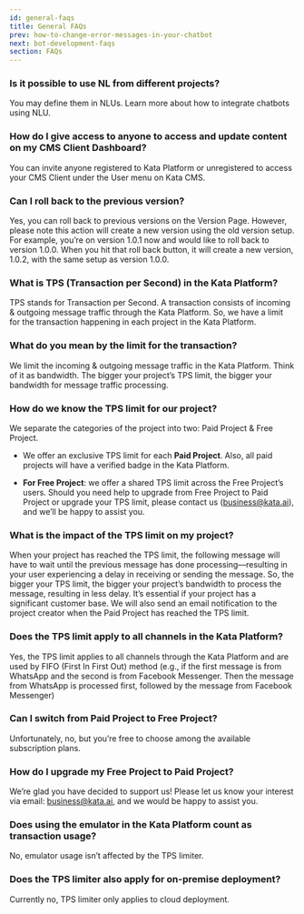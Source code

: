 ```yaml
---
id: general-faqs
title: General FAQs
prev: how-to-change-error-messages-in-your-chatbot
next: bot-development-faqs
section: FAQs
---
```


### Is it possible to use NL from different projects?

You may define them in NLUs. Learn more about how to integrate chatbots using NLU.

### How do I give access to anyone to access and update content on my CMS Client Dashboard?

You can invite anyone registered to Kata Platform or unregistered to access your CMS Client under the User menu on Kata CMS.

### Can I roll back to the previous version?

Yes, you can roll back to previous versions on the Version Page. However, please note this action will create a new version using the old version setup. For example, you’re on version 1.0.1 now and would like to roll back to version 1.0.0. When you hit that roll back button, it will create a new version, 1.0.2, with the same setup as version 1.0.0.

### What is TPS (Transaction per Second) in the Kata Platform?

TPS stands for Transaction per Second. A transaction consists of incoming & outgoing message traffic through the Kata Platform. So, we have a limit for the transaction happening in each project in the Kata Platform.

### What do you mean by the limit for the transaction?

We limit the incoming & outgoing message traffic in the Kata Platform. Think of it as bandwidth. The bigger your project’s TPS limit, the bigger your bandwidth for message traffic processing.

### How do we know the TPS limit for our project?

We separate the categories of the project into two: Paid Project & Free Project.

-   We offer an exclusive TPS limit for each **Paid Project**. Also, all paid projects will have a verified badge in the Kata Platform.

<ImageWrapper>
  <FigureImage
    alt="Image 1 Alt"
    src="/assets/images/products/kata-platform/faqs/general-faqs/image1.webp"
    caption={{ title: 'Figure 1', description: 'Badge for a paid project.' }}
    layout="responsive"
  />
</ImageWrapper>

-   **For Free Project**: we offer a shared TPS limit across the Free Project’s users.
    Should you need help to upgrade from Free Project to Paid Project or upgrade your TPS limit, please contact us (business@kata.ai), and we’ll be happy to assist you.

### What is the impact of the TPS limit on my project?

When your project has reached the TPS limit, the following message will have to wait until the previous message has done processing—resulting in your user experiencing a delay in receiving or sending the message. So, the bigger your TPS limit, the bigger your project’s bandwidth to process the message, resulting in less delay. It’s essential if your project has a significant customer base. We will also send an email notification to the project creator when the Paid Project has reached the TPS limit.

### Does the TPS limit apply to all channels in the Kata Platform?

Yes, the TPS limit applies to all channels through the Kata Platform and are used by FIFO (First In First Out) method (e.g., if the first message is from WhatsApp and the second is from Facebook Messenger. Then the message from WhatsApp is processed first, followed by the message from Facebook Messenger)

### Can I switch from Paid Project to Free Project?

Unfortunately, no, but you’re free to choose among the available subscription plans.

### How do I upgrade my Free Project to Paid Project?

We’re glad you have decided to support us! Please let us know your interest via email: business@kata.ai, and we would be happy to assist you.

### Does using the emulator in the Kata Platform count as transaction usage?

No, emulator usage isn’t affected by the TPS limiter.

### Does the TPS limiter also apply for on-premise deployment?

Currently no, TPS limiter only applies to cloud deployment.
